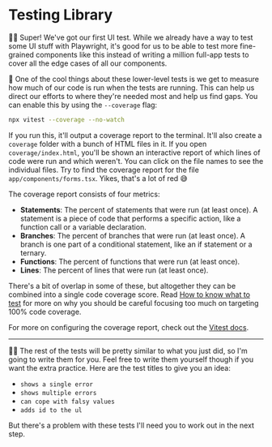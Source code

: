 # Testing Library

<EpicVideo url="https://www.epicweb.dev/workshops/web-application-testing/component-testing/error-list-component-with-react-testing-library/solution" />

👨‍💼 Super! We've got our first UI test. While we already have a way to test some
UI stuff with Playwright, it's good for us to be able to test more fine-grained
components like this instead of writing a million full-app tests to cover all
the edge cases of all our components.

🦉 One of the cool things about these lower-level tests is we get to measure how
much of our code is run when the tests are running. This can help us direct our
efforts to where they're needed most and help us find gaps. You can enable this
by using the `--coverage` flag:

```sh nonumber
npx vitest --coverage --no-watch
```

If you run this, it'll output a coverage report to the terminal. It'll also
create a `coverage` folder with a bunch of HTML files in it. If you open
`coverage/index.html`, you'll be shown an interactive report of which lines of
code were run and which weren't. You can click on the file names to see the
individual files. Try to find the coverage report for the file
`app/components/forms.tsx`. Yikes, that's a lot of red 😅

The coverage report consists of four metrics:

- **Statements**: The percent of statements that were run (at least once). A
  statement is a piece of code that performs a specific action, like a function
  call or a variable declaration.
- **Branches**: The percent of branches that were run (at least once). A branch
  is one part of a conditional statement, like an if statement or a ternary.
- **Functions**: The percent of functions that were run (at least once).
- **Lines**: The percent of lines that were run (at least once).

There's a bit of overlap in some of these, but altogether they can be combined
into a single code coverage score. Read
[How to know what to test](https://kentcdodds.com/blog/how-to-know-what-to-test)
for more on why you should be careful focusing too much on targeting 100% code
coverage.

For more on configuring the coverage report, check out the
[Vitest docs](https://vitest.dev/guide/coverage.html).

---

🧝‍♂️ The rest of the tests will be pretty similar to what you just did, so I'm
going to write them for you. Feel free to write them yourself though if you want
the extra practice. Here are the test titles to give you an idea:

- `shows a single error`
- `shows multiple errors`
- `can cope with falsy values`
- `adds id to the ul`

But there's a problem with these tests I'll need you to work out in the next
step.
